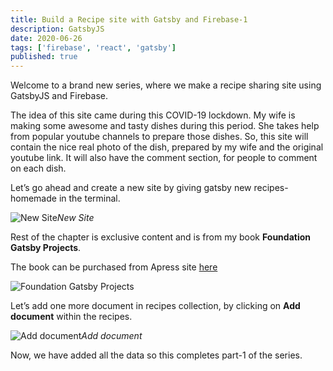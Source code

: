 ```yaml
---
title: Build a Recipe site with Gatsby and Firebase-1
description: GatsbyJS
date: 2020-06-26
tags: ['firebase', 'react', 'gatsby']
published: true
---
```


Welcome to a brand new series, where we make a recipe sharing site using GatsbyJS and Firebase.

The idea of this site came during this COVID-19 lockdown. My wife is making some awesome and tasty dishes during this period. She takes help from popular youtube channels to prepare those dishes. So, this site will contain the nice real photo of the dish, prepared by my wife and the original youtube link. It will also have the comment section, for people to comment on each dish.

Let’s go ahead and create a new site by giving gatsby new recipes-homemade in the terminal.

![New Site](https://res.cloudinary.com/dxkxvfo2o/image/upload/v1590167311/FirebaseGatsby/1/1_acza2g.png)*New Site*

Rest of the chapter is exclusive content and is from my book **Foundation Gatsby Projects**.

The book can be purchased from Apress site <a href="https://www.apress.com/in/book/9781484265574" target="_blank" rel="noopener noreferrer">here</a>

![Foundation Gatsby Projects](https://res.cloudinary.com/dxkxvfo2o/image/upload/v1609570264/Foundation_Gatsby_zilffx.jpg)


Let’s add one more document in recipes collection, by clicking on **Add document** within the recipes.

![Add document](https://res.cloudinary.com/dxkxvfo2o/image/upload/v1590167305/FirebaseGatsby/1/21_zgcjsk.png)*Add document*

Now, we have added all the data so this completes part-1 of the series.

